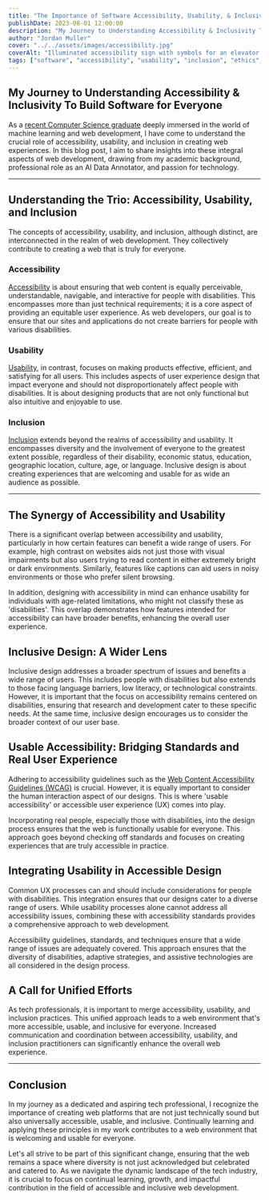 ```yaml
---
title: "The Importance of Software Accessibility, Usability, & Inclusivity"
publishDate: 2023-08-01 12:00:00
description: "My Journey to Understanding Accessibility & Inclusivity To Build Software for Everyone"
author: "Jordan Muller"
cover: "../../assets/images/accessibility.jpg"
coverAlt: "Illuminated accessibility sign with symbols for an elevator for disabled access and bicycle parking, featuring an upward arrow against a dark ceiling."
tags: ["software", "accessibility", "usability", "inclusion", "ethics", "design", "technology"]
---
```


## My Journey to Understanding Accessibility & Inclusivity To Build Software for Everyone

As a [recent Computer Science graduate](/blog/graduating-with-bachelors-in-comp-sci/) deeply immersed in the world of machine learning and web development, I have come to understand the crucial role of accessibility, usability, and inclusion in creating web experiences. In this blog post, I aim to share insights into these integral aspects of web development, drawing from my academic background, professional role as an AI Data Annotator, and passion for technology.

---

## Understanding the Trio: Accessibility, Usability, and Inclusion

The concepts of accessibility, usability, and inclusion, although distinct, are interconnected in the realm of web development. They collectively contribute to creating a web that is truly for everyone.

### Accessibility

[Accessibility](/blog/tags/Accessibility) is about ensuring that web content is equally perceivable, understandable, navigable, and interactive for people with disabilities. This encompasses more than just technical requirements; it is a core aspect of providing an equitable user experience. As web developers, our goal is to ensure that our sites and applications do not create barriers for people with various disabilities.

### Usability

[Usability](/blog/tags/Usability), in contrast, focuses on making products effective, efficient, and satisfying for all users. This includes aspects of user experience design that impact everyone and should not disproportionately affect people with disabilities. It is about designing products that are not only functional but also intuitive and enjoyable to use.

### Inclusion

[Inclusion](/blog/tags/Inclusion) extends beyond the realms of accessibility and usability. It encompasses diversity and the involvement of everyone to the greatest extent possible, regardless of their disability, economic status, education, geographic location, culture, age, or language. Inclusive design is about creating experiences that are welcoming and usable for as wide an audience as possible.

---

## The Synergy of Accessibility and Usability

There is a significant overlap between accessibility and usability, particularly in how certain features can benefit a wide range of users. For example, high contrast on websites aids not just those with visual impairments but also users trying to read content in either extremely bright or dark environments. Similarly, features like captions can aid users in noisy environments or those who prefer silent browsing.

In addition, designing with accessibility in mind can enhance usability for individuals with age-related limitations, who might not classify these as 'disabilities'. This overlap demonstrates how features intended for accessibility can have broader benefits, enhancing the overall user experience.

## Inclusive Design: A Wider Lens

Inclusive design addresses a broader spectrum of issues and benefits a wide range of users. This includes people with disabilities but also extends to those facing language barriers, low literacy, or technological constraints. However, it is important that the focus on accessibility remains centered on disabilities, ensuring that research and development cater to these specific needs. At the same time, inclusive design encourages us to consider the broader context of our user base.

## Usable Accessibility: Bridging Standards and Real User Experience

Adhering to accessibility guidelines such as the [Web Content Accessibility Guidelines (WCAG)](https://www.w3.org/TR/WCAG21/) is crucial. However, it is equally important to consider the human interaction aspect of our designs. This is where 'usable accessibility' or accessible user experience (UX) comes into play.

Incorporating real people, especially those with disabilities, into the design process ensures that the web is functionally usable for everyone. This approach goes beyond checking off standards and focuses on creating experiences that are truly accessible in practice.

## Integrating Usability in Accessible Design

Common UX processes can and should include considerations for people with disabilities. This integration ensures that our designs cater to a diverse range of users. While usability processes alone cannot address all accessibility issues, combining these with accessibility standards provides a comprehensive approach to web development.

Accessibility guidelines, standards, and techniques ensure that a wide range of issues are adequately covered. This approach ensures that the diversity of disabilities, adaptive strategies, and assistive technologies are all considered in the design process.

## A Call for Unified Efforts

As tech professionals, it is important to merge accessibility, usability, and inclusion practices. This unified approach leads to a web environment that's more accessible, usable, and inclusive for everyone. Increased communication and coordination between accessibility, usability, and inclusion practitioners can significantly enhance the overall web experience.

---

## Conclusion

In my journey as a dedicated and aspiring tech professional, I recognize the importance of creating web platforms that are not just technically sound but also universally accessible, usable, and inclusive. Continually learning and applying these principles in my work contributes to a web environment that is welcoming and usable for everyone.

Let's all strive to be part of this significant change, ensuring that the web remains a space where diversity is not just acknowledged but celebrated and catered to. As we navigate the dynamic landscape of the tech industry, it is crucial to focus on continual learning, growth, and impactful contribution in the field of accessible and inclusive web development.
